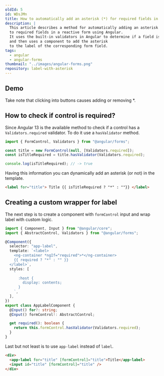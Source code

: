 ```yaml
---
oldId: 5
id: WDsJMn
title: How to automatically add an asterisk (*) for required fields in the reactive form using Angular
description: |
  This article describes a method for automatically adding an asterisk (*)
  to required fields in a reactive form using Angular.
  It uses the built-in validators in Angular to determine if a field is required
  and then uses a component to add the asterisk
  to the label of the corresponding form field.
tags:
  - angular
  - angular-forms
thumbnail: "../images/angular-forms.png"
repository: label-with-asterisk
---
```



## Demo

<Demo height={330} repository="label-with-asterisk" />

<Note type="HELPFUL">

Take note that clicking into buttons causes adding or removing \*.

</Note>

## How to check if control is required?

Since Angular 13 is the available method to check if a control has a `Validators.required` validator.
To do it use a `hasValidator` method.

```ts
import { FormControl, Validators } from "@angular/forms";

const title = new FormControl(null, [Validators.required]);
const isTitleRequired = title.hasValidator(Validators.required);

console.log(isTitleRequired); // -> true
```

Having this information you can dynamically add an asterisk (or not) in the template.

```html
<label for="title"> Title {{ isTitleRequired ? "*" : ""}} </label>
```

## Creating a custom wrapper for label

The next step is to create a component with `formControl` input and wrap label with custom logic.

```ts
import { Component, Input } from "@angular/core";
import { AbstractControl, Validators } from "@angular/forms";

@Component({
  selector: "app-label",
  template: `<label>
    <ng-container *ngIf="required">*</ng-container>
    {{ required ? "*" : "" }}
  </label>`,
  styles: [
    `
      :host {
        display: contents;
      }
    `,
  ],
})
export class AppLabelComponent {
  @Input() for?: string;
  @Input() formControl!: AbstractControl;

  get required(): boolean {
    return this.formControl.hasValidator(Validators.required);
  }
}
```

Last but not least is to use `app-label` instead of `label`.

```html
<div>
  <app-label for="title" [formControl]="title">Title</app-label>
  <input id="title" [formControl]="title" />
</div>
```

